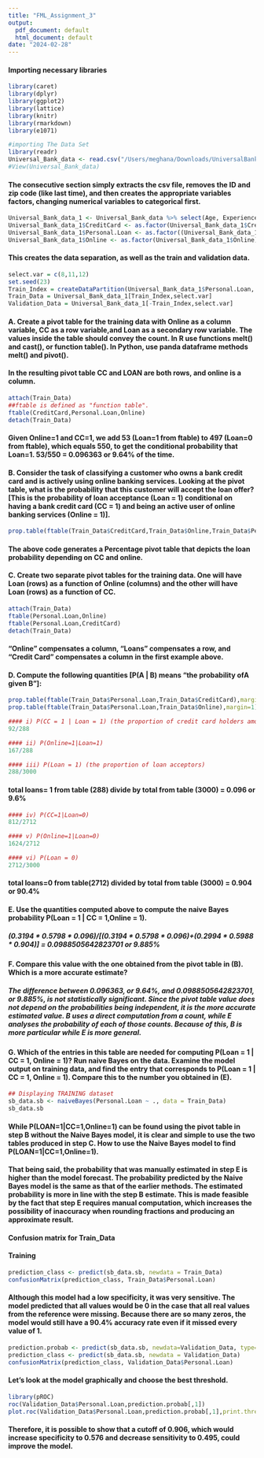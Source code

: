```yaml
---
title: "FML_Assignment_3"
output:
  pdf_document: default
  html_document: default
date: "2024-02-28"
---
```



#### Importing necessary libraries
```r
library(caret)
library(dplyr)
library(ggplot2)
library(lattice)
library(knitr)
library(rmarkdown)
library(e1071)
```

```r
#importing The Data Set 
library(readr)
Universal_Bank_data <- read.csv("/Users/meghana/Downloads/UniversalBank.csv")
#View(Universal_Bank_data)
```


#### The consecutive section simply extracts the csv file, removes the ID and zip code (like last time), and then creates the appropriate variables factors, changing numerical variables to categorical first.

```r
Universal_Bank_data_1 <- Universal_Bank_data %>% select(Age, Experience, Income, Family, CCAvg, Education, Mortgage, Personal.Loan , Securities.Account, CD.Account, Online, CreditCard)
Universal_Bank_data_1$CreditCard <- as.factor(Universal_Bank_data_1$CreditCard)
Universal_Bank_data_1$Personal.Loan <- as.factor((Universal_Bank_data_1$Personal.Loan))
Universal_Bank_data_1$Online <- as.factor(Universal_Bank_data_1$Online)
```


#### This creates the data separation, as well as the train and validation data.

```r
select.var = c(8,11,12)
set.seed(23)
Train_Index = createDataPartition(Universal_Bank_data_1$Personal.Loan, p=0.60, list=FALSE)
Train_Data = Universal_Bank_data_1[Train_Index,select.var]
Validation_Data = Universal_Bank_data_1[-Train_Index,select.var]
```


#### A. Create a pivot table for the training data with Online as a column variable, CC as a row variable,and Loan as a secondary row variable. The values inside the table should convey the count. In R use functions melt() and cast(), or function table(). In Python, use panda dataframe methods melt() and pivot().
#### In the resulting pivot table CC and LOAN are both rows, and online is a column.

```r
attach(Train_Data)
##ftable is defined as "function table". 
ftable(CreditCard,Personal.Loan,Online)
detach(Train_Data)
```
#### Given Online=1 and CC=1, we add 53 (Loan=1 from ftable) to 497 (Loan=0 from ftable), which equals 550, to get the conditional probability that Loan=1. 53/550 = 0.096363 or 9.64% of the time.


#### B. Consider the task of classifying a customer who owns a bank credit card and is actively using online banking services. Looking at the pivot table, what is the probability that this customer will accept the loan offer? [This is the probability of loan acceptance (Loan = 1) conditional on having a bank credit card (CC = 1) and being an active user of online banking services (Online = 1)].



```r
prop.table(ftable(Train_Data$CreditCard,Train_Data$Online,Train_Data$Personal.Loan),margin=1)
```
#### The above code generates a Percentage pivot table that depicts the loan probability depending on CC and online.

#### C. Create two separate pivot tables for the training data. One will have Loan (rows) as a function of Online (columns) and the other will have Loan (rows) as a function of CC.


```r
attach(Train_Data)
ftable(Personal.Loan,Online)
ftable(Personal.Loan,CreditCard)
detach(Train_Data)
```

#### "Online" compensates a column, "Loans" compensates a row, and "Credit Card" compensates a column in the first example above.


#### D. Compute the following quantities [P(A | B) means “the probability ofA given B”]:


```r
prop.table(ftable(Train_Data$Personal.Loan,Train_Data$CreditCard),margin=)
prop.table(ftable(Train_Data$Personal.Loan,Train_Data$Online),margin=1)
```

```r
#### i) P(CC = 1 | Loan = 1) (the proportion of credit card holders among the loan acceptors)
92/288 
```

```r
#### ii) P(Online=1|Loan=1)
167/288
```

```r
#### iii) P(Loan = 1) (the proportion of loan acceptors)
288/3000
```

#### total loans= 1 from table (288) divide by total from table (3000) = 0.096 or 9.6%

```r
#### iv) P(CC=1|Loan=0)
812/2712
```
```r
#### v) P(Online=1|Loan=0)
1624/2712
```
```r
#### vi) P(Loan = 0)
2712/3000
```
#### total loans=0 from table(2712) divided by total from table (3000) = 0.904 or 90.4%

#### E. Use the quantities computed above to compute the naive Bayes probability P(Loan = 1 | CC = 1,Online = 1).

##### (0.3194 * 0.5798 * 0.096)/[(0.3194 * 0.5798 * 0.096)+(0.2994 * 0.5988 * 0.904)] = 0.0988505642823701 or 9.885%

#### F. Compare this value with the one obtained from the pivot table in (B). Which is a more accurate estimate?

##### The difference between 0.096363, or 9.64%, and 0.0988505642823701, or 9.885%, is not statistically significant. Since the pivot table value does not depend on the probabilities being independent, it is the more accurate estimated value. B uses a direct computation from a count, while E analyses the probability of each of those counts. Because of this, B is more particular while E is more general.

#### G. Which of the entries in this table are needed for computing P(Loan = 1 | CC = 1, Online = 1)? Run naive Bayes on the data. Examine the model output on training data, and find the entry that corresponds to P(Loan = 1 | CC = 1, Online = 1). Compare this to the number you obtained in (E).


```r
## Displaying TRAINING dataset
sb_data.sb <- naiveBayes(Personal.Loan ~ ., data = Train_Data)
sb_data.sb
```

#### While P(LOAN=1|CC=1,Online=1) can be found using the pivot table in step B without the Naive Bayes model, it is clear and simple to use the two tables produced in step C. How to use the Naive Bayes model to find P(LOAN=1|CC=1,Online=1).

#### That being said, the probability that was manually estimated in step E is higher than the model forecast. The probability predicted by the Naive Bayes model is the same as that of the earlier methods. The estimated probability is more in line with the step B estimate. This is made feasible by the fact that step E requires manual computation, which increases the possibility of inaccuracy when rounding fractions and producing an approximate result.


#### Confusion matrix for Train_Data
#### Training
```r
prediction_class <- predict(sb_data.sb, newdata = Train_Data)
confusionMatrix(prediction_class, Train_Data$Personal.Loan)
```
#### Although this model had a low specificity, it was very sensitive. The model predicted that all values would be 0 in the case that all real values from the reference were missing. Because there are so many zeros, the model would still have a 90.4% accuracy rate even if it missed every value of 1.

```r
prediction.probab <- predict(sb_data.sb, newdata=Validation_Data, type="raw")
prediction_class <- predict(sb_data.sb, newdata = Validation_Data)
confusionMatrix(prediction_class, Validation_Data$Personal.Loan)
```

#### Let's look at the model graphically and choose the best threshold.

```r
library(pROC)
roc(Validation_Data$Personal.Loan,prediction.probab[,1])
plot.roc(Validation_Data$Personal.Loan,prediction.probab[,1],print.thres="best")
```
#### Therefore, it is possible to show that a cutoff of 0.906, which would increase specificity to 0.576 and decrease sensitivity to 0.495, could improve the model.
